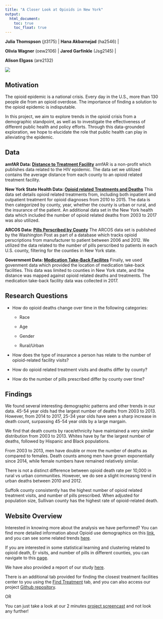 ```yaml
---
title: "A Closer Look at Opioids in New York"
output: 
  html_document:
    toc: true
    toc_float: true
---
```


**Julia Thomspson** (jt3175) | **Hana Akbarnejad** (ha2546) |

**Olivia Wagner** (oew2106) | **Jared Garfinkle** (Jsg2145) |

**Alison Elgass** (are2132)

![](opioids-82.jpg)


## Motivation

The opioid epidemic is a national crisis. Every day in the U.S., more than 130 people die from an opioid overdose. The importance of finding a solution to the opioid epidemic is indisputable.  
  
In this project, we aim to explore trends in the opioid crisis from a demographic standpoint, as well as to investigate the effectiveness of different public health and policy efforts. Through this data-grounded exploration, we hope to elucidate the role that public health can play in alleviating the epidemic.

## Data

  **amfAR Data: [Distance to Treatment Facility](<https://opioid.amfar.org/about/sources>)**
    amfAR is a non-profit which publishes data related to the HIV epidemic. The data set we utilized contains the average distance from each county to an opioid related treatment facility. 
    
  **New York State Health Data: [Opioid related Treatments and Deaths](<https://health.data.ny.gov>)**
    This data set details opioid related treatments from, including both inpatient and outpatient treatment for opioid diagnoses from 2010 to 2015. The data is then categorized by county, year, whether the county is urban or rural, and the insurance of the patient. An additional data set in the New York health data which included the number of opioid related deaths from 2003 to 2017 was also utilized. 
  
  **ARCOS Data: [Pills Perscribed by County](<https://github.com/wpinvestigative/arcos-api>)**
    The ARCOS data set is published by the Washington Post as part of a database which tracks opioid perscriptions from manufacturer to patient between 2006 and 2012. We utilized the data related to the number of pills perscribed to patients in each U.S. county, filtering for the counties in New York state. 
    
  **Government Data: [Medication Take-Back Facilites](<https://catalog.data.gov/>)**
    Finally, we used govenment data which provided the location of medication take-back facilities. This data was limited to counties in New York state, and the distance was mapped against opioid related deaths and treatments. The medication take-back facility data was collected in 2017.

## Research Questions

* How do opioid deaths change over time in the following categories:

  * Race
  
  * Age
  
  * Gender
  
  * Rural/Urban

* How does the type of insurance a person has relate to the number of opioid-related facility visits?

* How do opioid related treatment visits and deaths differ by county?

* How do the number of pills prescribed differ by county over time?

## Findings

We found several interesting demographic patterns and other trends in our data. 45-54 year olds had the largest number of deaths from 2003 to 2013. However, from 2014 to 2017, 25-34 year olds have seen a sharp increase in death count, surpassing 45-54 year olds by a large margain. 

We find that death counts by race/ethnicity have maintained a very similar distribution from 2003 to 2013. Whites have by far the largest number of deaths, followed by Hispanic and Black populations. 

From 2003 to 2013, men have double or more the number of deaths as compared to females. Death counts among men have grown exponentially since 2014, while female numbers have remained relatively similar. 

There is not a distinct difference between opioid death rate per 10,000 in rural vs urban communities. However, we do see a slight increasng trend in urban deaths between 2010 and 2012.

Suffolk county consistently has the highest number of opioid related treatment visits, and number of pills prescribed. When adjusted for population size, Sullivan county has the highest rate of opioid-related death. 

## Website Overview

Interested in knowing more about the analysis we have performed? You can find more detailed information about Opioid use demographics on this [link](demographics.html), and you can see some related trends [here](trends.html).

If you are interested in some statistical learning and clustering related to opioid death, Er visits, and number of pills in different counties, you can navigate to this [page](stat_learning.html).

We have also provided a report of our study [here](index_report.html).

There is an additional tab provided for finding the closest treatment facilities center to you using the [Find Treatment](<https://findtreatment.samhsa.gov/locator?sAddr=New%20York%2C%20United%20States&submit=Go>) tab, and you can also access our project [Github repository](https://github.com/Akbarnejadhn/p8105_fnl_project).

OR

You can just take a look at our 2 minutes [project screencast](index_screencast.html) and not look any further!


